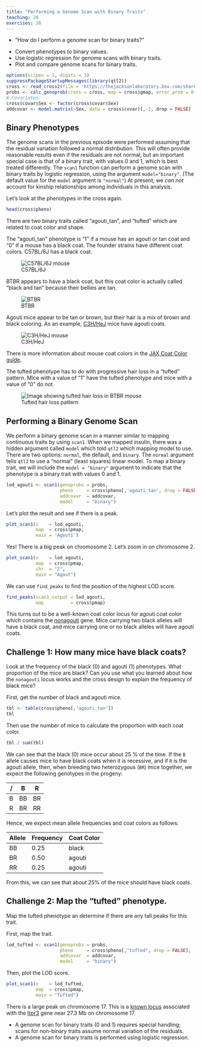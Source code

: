 ```yaml
---
title: "Performing a Genome Scan with Binary Traits"
teaching: 20
exercises: 30
---
```


:::::::::::::::::::::::::::::::::::::: questions 

- "How do I perform a genome scan for binary traits?"

::::::::::::::::::::::::::::::::::::::::::::::::

::::::::::::::::::::::::::::::::::::: objectives

- Convert phenotypes to binary values.
- Use logistic regression for genome scans with binary traits.
- Plot and compare genome scans for binary traits.

::::::::::::::::::::::::::::::::::::::::::::::::

```r
options(scipen = 1, digits = 3)
suppressPackageStartupMessages(library(qtl2))
cross <- read_cross2(file = 'https://thejacksonlaboratory.box.com/shared/static/svw7ivp5hhmd7vb8fy26tc53h7r85wez.zip')
probs <- calc_genoprob(cross = cross, map = cross$gmap, error_prob = 0.002)
# Covariates.
cross$covar$Sex <- factor(cross$covar$Sex)
addcovar <- model.matrix(~Sex, data = cross$covar)[,-1, drop = FALSE]
```

## Binary Phenotypes

The genome scans in the previous episode were performed assuming that the 
residual variation followed a normal distribution. This will often provide 
reasonable results even if the residuals are not normal, but an important 
special case is that of a binary trait, with values 0 and 1, which is best 
treated differently. The `scan1` function can perform a genome scan with binary
traits by logistic regression, using the argument `model="binary"`. (The default
value for the `model` argument is `"normal"`) At present, we _can not_ account 
for kinship relationships among individuals in this analysis.

Let's look at the phenotypes in the cross again.

```r
head(cross$pheno)
```

There are two binary traits called "agouti_tan", and "tufted" which are related
to coat color and shape.

The "agouti_tan" phenotype is "1" if a mouse has an agouti or tan coat and "0"
if a mouse has a black coat. The founder strains have different coat colors.
C57BL/6J has a black coat.

![C57BL/6J](https://www.jax.org/-/media/jaxweb/images/jax-mice-and-services/mouseimages/000664.png){alt="C57BL/6J mouse"}

BTBR appears to have a black coat, but this coat color is actually called "black
and tan" because their bellies are tan.

![BTBR](https://www.jax.org/-/media/jaxweb/images/jax-mice-and-services/mouseimages/002282.png){atl="BTBR mouse"}

Agouti mice appear to be tan or brown, but their hair is a mix of brown and 
black coloring. As an example, [C3H/HeJ]() mice have agouti coats.

![C3H/HeJ](https://www.jax.org/-/media/jaxweb/images/jax-mice-and-services/mouseimages/000659.png){alt="C3H/HeJ mouse"}

There is more information about mouse coat colors in the 
[JAX Coat Color guide](https://jackson.jax.org/rs/444-BUH-304/images/Poster_Mouse_Coat_Color.pdf).

The tufted phenotype has to do with progressive hair loss in a "tufted"
pattern. Mice with a value of "1" have the tufted phenotype and mice with a 
value of "0" do not.

![Tufted hair loss pattern](https://cdn.ncbi.nlm.nih.gov/pmc/blobs/c9e4/3570182/2345f9c6f3f8/jhered_ess089_f0001.jpg){alt="Image showing tufted hair loss in BTBR mouse"}

## Performing a Binary Genome Scan

We perform a binary genome scan in a manner similar to mapping continuous traits
by using `scan1`. When we mapped insulin, there was a hidden argument called 
`model` which told `qtl2` which mapping model to use. There are two options:
`normal`, the default, and `binary`. The `normal` argument tells `qtl2` to use a
"normal" (least squares) linear model. To map a binary trait, we will 
include the `model = "binary"` argument to indicate that the phenotype is a 
binary trait with values 0 and 1.

```r
lod_agouti <- scan1(genoprobs = probs, 
                    pheno     = cross$pheno[,'agouti_tan', drop = FALSE], 
                    addcovar  = addcovar, 
                    model     = "binary")
```

Let's plot the result and see if there is a peak.

```r
plot_scan1(x    = lod_agouti, 
           map  = cross$pmap, 
           main = 'Agouti')
```

Yes! There is a big peak on chromosome 2. Let's zoom in on chromosome 2.

```r
plot_scan1(x    = lod_agouti, 
           map  = cross$pmap, 
           chr  = "2",
           main = "Agout")
```

We can use `find_peaks` to find the position of the highest LOD score.

```r
find_peaks(scan1_output = lod_agouti, 
           map          = cross$pmap)
```

This turns out to be a well-known coat color locus for agouti coat color which
contains the [nonagouti](https://www.informatics.jax.org/marker/MGI:87853) gene.
Mice carrying two black alleles will have a black coat, and mice carrying
one or no black alleles will have agouti coats.

::::::::::::::::::::::::::::::::::::: challenge

## Challenge 1: How many mice have black coats?

Look at the frequency of the black (0) and agouti (1) phenotypes. What 
proportion of the mice are black? Can you use what you learned about how
the `nonagouti` locus works and the cross design to explain the frequency of 
black mice?

::::::::::::::::::::::::::::::::: solution

First, get the number of black and agouti mice.

```r
tbl <- table(cross$pheno[,"agouti_tan"])
tbl
```

Then use the number of mice to calculate the proportion with each coat color.

```r
tbl / sum(tbl)
```

We can see that the black (0) mice occur about 25 % of the time. If the `B` 
allele causes mice to have black coats when it is recessive, and if `R` is the 
agouti allele, then, when breeding two heterozygous (`BR`) mice together, we
expect the following genotypes in the progeny:

  /  |  B   |  R
-----+------+------
  B  |  BB  |  BR
  R  |  BR  |  RR

Hence, we expect mean allele frequencies and coat colors as follows:

Allele | Frequency | Coat Color
-------+-----------+-----------
  BB   |    0.25   |   black
  BR   |    0.50   |   agouti
  RR   |    0.25   |   agouti

From this, we can see that about 25% of the mice should have black coats.

::::::::::::::::::::::::::::::::::::::::::

## Challenge 2: Map the "tufted" phenotype.

Map the tufted phenotype an determine if there are any tall peaks for this 
trait.

::::::::::::::::::::::::::::::::: solution

First, map the trait.

```r
lod_tufted <- scan1(genoprobs = probs, 
                    pheno     = cross$pheno[,"tufted", drop = FALSE], 
                    addcovar  = addcovar, 
                    model     = "binary")
```

Then, plot the LOD score.

```r
plot_scan1(x    = lod_tufted, 
           map  = cross$pmap, 
           main = "Tufted")
```

There is a large peak on chromosome 17. This is a 
[known locus](https://www.ncbi.nlm.nih.gov/pmc/articles/PMC3570182/) 
associated with the [Itpr3](https://www.informatics.jax.org/marker/MGI:96624)
gene near 27.3 Mb on chromosome 17.

::::::::::::::::::::::::::::::::::::::::::

:::::::::::::::::::::::::::::::::::::::::::::::


::::::::::::::::::::::::::::::::::::: keypoints 

- A genome scan for binary traits (0 and 1) requires special handling; scans 
for non-binary traits assume normal variation of the residuals.
- A genome scan for binary traits is performed using logistic regression.

::::::::::::::::::::::::::::::::::::::::::::::::
